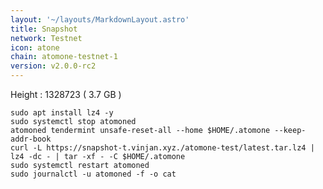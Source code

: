 ```yaml
---
layout: '~/layouts/MarkdownLayout.astro'
title: Snapshot
network: Testnet
icon: atone
chain: atomone-testnet-1
version: v2.0.0-rc2
---
```

Height : 1328723 ( 3.7 GB )

```
sudo apt install lz4 -y
sudo systemctl stop atomoned
atomoned tendermint unsafe-reset-all --home $HOME/.atomone --keep-addr-book
curl -L https://snapshot-t.vinjan.xyz./atomone-test/latest.tar.lz4 | lz4 -dc - | tar -xf - -C $HOME/.atomone
sudo systemctl restart atomoned
sudo journalctl -u atomoned -f -o cat
```
